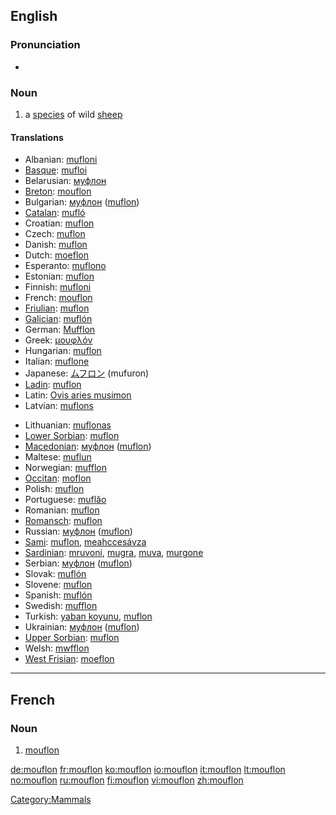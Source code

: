 ==English==

===Pronunciation===
* {{IPA|/'mʊflɔn/}}

===Noun===
{{wikipedia}}
{{en-noun}}

# a [[species]] of wild [[sheep]]

====Translations====
{{trans-top|sheep}}
* Albanian: [[mufloni]]
* [[Basque]]: [[mufloi]]
* Belarusian: [[муфлон]]
* [[Breton]]: [[mouflon]]
* Bulgarian: [[муфлон]] ([[muflon]])
* [[Catalan]]: [[mufló]]
* Croatian: [[muflon]]
* Czech: [[muflon]]
* Danish: [[muflon]]
* Dutch: [[moeflon]] {{m}}
* Esperanto: [[muflono]]
* Estonian: [[muflon]]
* Finnish: [[mufloni]]
* French: [[mouflon]] {{m}}
* [[Friulian]]: [[muflon]]
* [[Galician]]: [[muflón]]
* German: [[Mufflon]] {{m}}
* Greek: [[μουφλόν]] '' ''
* Hungarian: [[muflon]]
* Italian: [[muflone]] {{m}}
* Japanese: [[ムフロン]] (mufuron)
* [[Ladin]]: [[muflon]]
* Latin: [[Ovis aries musimon]] '' ''
* Latvian: [[muflons]]
{{trans-mid}}
* Lithuanian: [[muflonas]]
* [[Lower Sorbian]]: [[muflon]]
* [[Macedonian]]: [[муфлон]] ([[muflon]])
* Maltese: [[muflun]]
* Norwegian: [[mufflon]]
* [[Occitan]]: [[moflon]]
* Polish: [[muflon]] '' ''
* Portuguese: [[muflăo]]
* Romanian: [[muflon]]
* [[Romansch]]: [[muflon]]
* Russian: [[муфлон]] ([[muflon]]) '' ''
* [[Sami]]: [[muflon]], [[meahccesávza]]
* [[Sardinian]]: [[mruvoni]], [[mugra]], [[muva]], [[murgone]]
* Serbian: [[муфлон]] ([[muflon]])
* Slovak: [[muflón]]
* Slovene: [[muflon]]
* Spanish: [[muflón]] {{m}}
* Swedish: [[mufflon]]
* Turkish: [[yaban koyunu]], [[muflon]]
* Ukrainian: [[муфлон]] ([[muflon]])
* [[Upper Sorbian]]: [[muflon]]
* Welsh: [[mwfflon]]
* [[West Frisian]]: [[moeflon]]
{{trans-bottom}}

----

==French==

===Noun===
{{fr-noun|m}}

# [[mouflon]]

[[Category:Mammals]]

[[de:mouflon]]
[[fr:mouflon]]
[[ko:mouflon]]
[[io:mouflon]]
[[it:mouflon]]
[[lt:mouflon]]
[[no:mouflon]]
[[ru:mouflon]]
[[fi:mouflon]]
[[vi:mouflon]]
[[zh:mouflon]]
